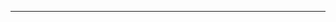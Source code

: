 {{flag|Kingdom of Portugal|1578|name=葡萄牙}}<noinclude>
----
{{POR-all}}
[[Category:葡萄牙旗帜模板|{{PAGENAME}}]]</noinclude>